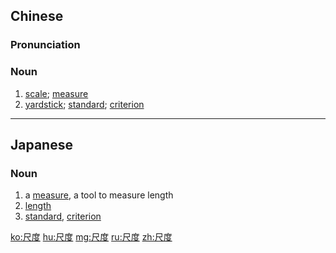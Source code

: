 ==Chinese==
{{zh-forms}}

===Pronunciation===
{{zh-pron
|m=chǐdù
|c=cek3 dou6
|mn=chhioh-tō͘
|cat=n
}}

===Noun===
{{zh-noun}}

# [[scale]]; [[measure]]
# [[yardstick]]; [[standard]]; [[criterion]]

----

==Japanese==
{{ja-kanjitab|しゃく|ど|yomi=on}}

===Noun===
{{ja-noun|しゃくど}}

# a [[measure]], a tool to measure length
# [[length]]
# [[standard]], [[criterion]]

[[ko:尺度]]
[[hu:尺度]]
[[mg:尺度]]
[[ru:尺度]]
[[zh:尺度]]
